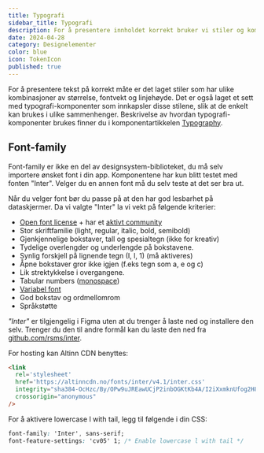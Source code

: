 ```yaml
---
title: Typografi
sidebar_title: Typografi
description: For å presentere innholdet korrekt bruker vi stiler og komponenter for typografi.
date: 2024-04-28
category: Designelementer
color: blue
icon: TokenIcon
published: true
---
```


For å presentere tekst på korrekt måte er det laget stiler som har ulike kombinasjoner av størrelse, fontvekt og linjehøyde. Det er også laget et sett med typografi-komponenter som innkapsler disse stilene, slik at de enkelt kan brukes i ulike sammenhenger. Beskrivelse av hvordan typografi-komponenter brukes finner du i komponentartikkelen [Typography](https://storybook.designsystemet.no/?path=/docs/komponenter-typography--docs).

## Font-family

Font-family er ikke en del av designsystem-biblioteket, du må selv importere ønsket font i din app. Komponentene har kun blitt testet med fonten "Inter". Velger du en annen font må du selv teste at det ser bra ut. 

Når du velger font bør du passe på at den har god lesbarhet på dataskjermer. Da vi valgte "Inter" la vi vekt på følgende kriterier:

- [Open font license](https://github.com/rsms/inter/blob/master/LICENSE.txt) + har et [aktivt community](https://github.com/rsms/inter)
- Stor skriftfamilie (light, regular, italic, bold, semibold)
- Gjenkjennelige bokstaver, tall og spesialtegn (ikke for kreativ)
- Tydelige overlengder og underlengde på bokstavene.
- Synlig forskjell på lignende tegn (I, l, 1) (må aktiveres)
- Åpne bokstaver gror ikke igjen (f.eks tegn som a, e og c)
- Lik strektykkelse i overgangene.
- Tabular numbers ([monospace](https://fonts.google.com/knowledge/introducing_type/understanding_numerals))
- [Variabel font](https://rsms.me/inter/#variable)
- God bokstav og ordmellomrom
- Språkstøtte

*"Inter"* er tilgjengelig i Figma uten at du trenger å laste ned og installere den selv. Trenger du den til andre formål kan du laste den ned fra [github.com/rsms/inter](https://github.com/rsms/inter/releases/tag/v3.19).

For hosting kan Altinn CDN benyttes:

```html
<link
  rel='stylesheet'
  href='https://altinncdn.no/fonts/inter/v4.1/inter.css'
  integrity="sha384-OcHzc/By/OPw9uJREawUCjP2inbOGKtKb4A/I2iXxmknUfog2H8Adx71tWVZRscD"
  crossorigin="anonymous"
/>
```

For å aktivere lowercase l with tail, legg til følgende i din CSS:

```css
font-family: 'Inter', sans-serif;
font-feature-settings: 'cv05' 1; /* Enable lowercase l with tail */
```

